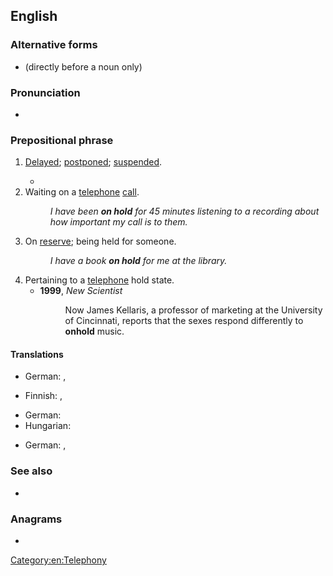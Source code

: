 {{also|onhold}}
==English==

===Alternative forms===
* {{l|en|on-hold}} (directly before a noun only)

===Pronunciation===
* {{audio|en|En-au-on hold.ogg|Audio (AU)}}

===Prepositional phrase===
{{en-PP}}

# {{lb|en|idiomatic}} [[delayed|Delayed]]; [[postponed]]; [[suspended]].
#: {{ux|en|This project is '''on hold''' until we can get more information.}}
#* {{quote-journal|en|date=2021 May 5|author=Paul Clifton|title=Network News: Heathrow Western Rail Access scheme ''''on hold''''|journal=RAIL|issue=930|page=26|text=Plans to build a western rail route into Heathrow Airport have been put '''on hold''', with Network Rail saying that staff working on the scheme have been moved to other projects.}}
# Waiting on a [[telephone]] [[call]].
#: ''I have been '''on hold''' for 45 minutes listening to a recording about how important my call is to them.''
# On [[reserve]]; being held for someone.
#: ''I have a book '''on hold''' for me at the library.''
# Pertaining to a [[telephone]] hold state.
#* '''1999''', ''New Scientist''
#*: Now James Kellaris, a professor of marketing at the University of Cincinnati, reports that the sexes respond differently to '''onhold'''{{sic}} music.

====Translations====
{{trans-see|delayed; postponed; suspended|postponed|suspended}}
{{trans-top|waiting on a telephone call}}
* German: {{t|de|in der Warteschleife gesteckt}}, {{t|de|in der Leitung gewartet}}
{{trans-mid}}
{{trans-bottom}}
{{trans-top|on reserve}}
* Finnish: {{t|fi|[[varattu|varattuna]]}}, {{t+|fi|varalla}}
{{trans-mid}}
* German: {{t+|de|reserviert}}
* Hungarian: {{t+|hu|félretesz|alt=félretéve}}
{{trans-bottom}}
{{trans-top|pertaining to a telephone hold state}}
* German: {{t|de|Warteschleifen-}}, {{t|de|in der Warteschleife}} {{qualifier|postpositioned}}
{{trans-mid}}
{{trans-bottom}}

===See also===
* {{l|en|hold on}}

===Anagrams===
* {{anagrams|en|a=dhlnoo|hold on}}

[[Category:en:Telephony]]